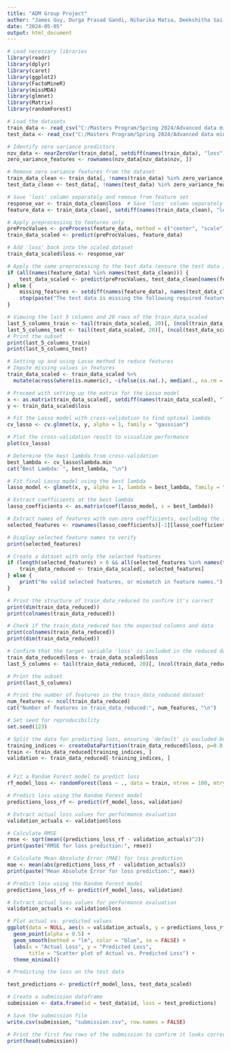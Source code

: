 ---
title: "ADM Group Project"
author: "James Guy, Durga Prasad Gandi, Niharika Matsa, Deekshitha Sai Sangepu"
date: "2024-05-05"
output: html_document
---

```{r}
# Load necessary libraries
library(readr)
library(dplyr)
library(caret)
library(ggplot2)
library(FactoMineR)
library(missMDA)
library(glmnet)
library(Matrix)
library(randomForest)
```
```{r}
# Load the datasets
train_data <- read_csv("C:/Masters Program/Spring 2024/Advanced data mining/Group Project/train_v3.csv")
test_data <- read_csv("C:/Masters Program/Spring 2024/Advanced data mining/Group Project/test__no_lossv3.csv")
```


```{r}
# Identify zero variance predictors
nzv_data <- nearZeroVar(train_data[, setdiff(names(train_data), "loss")], saveMetrics = TRUE)
zero_variance_features <- rownames(nzv_data[nzv_data$nzv, ])

# Remove zero variance features from the dataset
train_data_clean <- train_data[, !names(train_data) %in% zero_variance_features]
test_data_clean <- test_data[, !names(test_data) %in% zero_variance_features]

# Save 'loss' column separately and remove from feature set
response_var <- train_data_clean$loss  # Save 'loss' column separately
feature_data <- train_data_clean[, setdiff(names(train_data_clean), "loss")]

# Apply preprocessing to features only
preProcValues <- preProcess(feature_data, method = c("center", "scale"))
train_data_scaled <- predict(preProcValues, feature_data)

# Add 'loss' back into the scaled dataset
train_data_scaled$loss <- response_var

# Apply the same preprocessing to the test data (ensure the test data includes all necessary columns)
if (all(names(feature_data) %in% names(test_data_clean))) {
    test_data_scaled <- predict(preProcValues, test_data_clean[names(feature_data)])
} else {
    missing_features <- setdiff(names(feature_data), names(test_data_clean))
    stop(paste("The test data is missing the following required features for preprocessing:", paste(missing_features, collapse = ", ")))
}


```
```{r}
# Viewing the last 5 columns and 20 rows of the train_data_scaled
last_5_columns_train <- tail(train_data_scaled, 20)[, (ncol(train_data_scaled)-4):ncol(train_data_scaled)]
last_5_columns_test <- tail(test_data_scaled, 20)[, (ncol(test_data_scaled)-4):ncol(test_data_scaled)]
# Print the subset
print(last_5_columns_train)
print(last_5_columns_test)
```
```{r}
# Setting up and using Lasso method to reduce features
# Impute missing values in features
train_data_scaled <- train_data_scaled %>%
  mutate(across(where(is.numeric), ~ifelse(is.na(.), median(., na.rm = TRUE), .)))

# Proceed with setting up the matrix for the Lasso model
x <- as.matrix(train_data_scaled[, setdiff(names(train_data_scaled), "loss")])
y <- train_data_scaled$loss

# Fit the Lasso model with cross-validation to find optimal lambda
cv_lasso <- cv.glmnet(x, y, alpha = 1, family = "gaussian")

# Plot the cross-validation result to visualize performance
plot(cv_lasso)

# Determine the best lambda from cross-validation
best_lambda <- cv_lasso$lambda.min
cat("Best Lambda: ", best_lambda, "\n")

# Fit final Lasso model using the best lambda
lasso_model <- glmnet(x, y, alpha = 1, lambda = best_lambda, family = "gaussian")
```
```{r}
# Extract coefficients at the best lambda
lasso_coefficients <- as.matrix(coef(lasso_model, s = best_lambda))

# Extract names of features with non-zero coefficients, excluding the intercept
selected_features <- rownames(lasso_coefficients)[-1][lasso_coefficients[-1, 1] != 0]

# Display selected feature names to verify
print(selected_features)

# Create a dataset with only the selected features
if (length(selected_features) > 0 && all(selected_features %in% names(train_data_scaled))) {
    train_data_reduced <- train_data_scaled[, selected_features]
} else {
    print("No valid selected features, or mismatch in feature names.")
}

# Print the structure of train_data_reduced to confirm it's correct
print(dim(train_data_reduced))
print(colnames(train_data_reduced))

```


```{r}
# Check if the train_data_reduced has the expected columns and data
print(colnames(train_data_reduced))
print(dim(train_data_reduced))
```


```{r}
# Confirm that the target variable 'loss' is included in the reduced dataset
train_data_reduced$loss <- train_data_scaled$loss
last_5_columns <- tail(train_data_reduced, 20)[, (ncol(train_data_reduced)-4):ncol(train_data_reduced)]

# Print the subset
print(last_5_columns)

```
```{r}
# Print the number of features in the train_data_reduced dataset
num_features <- ncol(train_data_reduced)
cat("Number of features in train_data_reduced:", num_features, "\n")
```

```{r}
# Set seed for reproducibility
set.seed(123)

# Split the data for predicting loss, ensuring 'default' is excluded but 'loss' remains for training
training_indices <- createDataPartition(train_data_reduced$loss, p=0.8, list=FALSE)
train <- train_data_reduced[training_indices, ]
validation <- train_data_reduced[-training_indices, ]


# Fit a Random Forest model to predict loss
rf_model_loss <- randomForest(loss ~ ., data = train, ntree = 100, mtry = sqrt(ncol(train)), importance = TRUE)

# Predict loss using the Random Forest model
predictions_loss_rf <- predict(rf_model_loss, validation)

# Extract actual loss values for performance evaluation
validation_actuals <- validation$loss

# Calculate RMSE
rmse <- sqrt(mean((predictions_loss_rf - validation_actuals)^2))
print(paste("RMSE for loss prediction:", rmse))

# Calculate Mean Absolute Error (MAE) for loss prediction
mae <- mean(abs(predictions_loss_rf - validation_actuals))
print(paste("Mean Absolute Error for loss prediction:", mae))

```
```{r}
# Predict loss using the Random Forest model
predictions_loss_rf <- predict(rf_model_loss, validation)

# Extract actual loss values for performance evaluation
validation_actuals <- validation$loss

# Plot actual vs. predicted values
ggplot(data = NULL, aes(x = validation_actuals, y = predictions_loss_rf)) +
  geom_point(alpha = 0.5) +
  geom_smooth(method = "lm", color = "blue", se = FALSE) +
  labs(x = "Actual Loss", y = "Predicted Loss",
       title = "Scatter plot of Actual vs. Predicted Loss") +
  theme_minimal()

```
```{r}
# Predicting the loss on the test data

test_predictions <- predict(rf_model_loss, test_data_scaled)

# Create a submission dataframe
submission <- data.frame(id = test_data$id, loss = test_predictions)

# Save the submission file
write.csv(submission, "submission.csv", row.names = FALSE)

# Print the first few rows of the submission to confirm it looks correct
print(head(submission))
```










